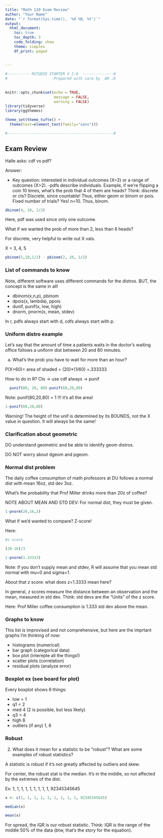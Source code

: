 ```yaml
---
title: "Math 120 Exam Review"
author: "Your Name"
date: "`r format(Sys.time(), '%d %B, %Y')`"
output: 
  html_document:
    toc: true
    toc_depth: 3
    code_folding: show
    theme: simplex
    df_print: paged
  
  
---
```


```r

#---------- RSTUDIO STARTER V 2.0  --------------#
#                    -Prepared with care by  AM ;D
                
                                                                          
knitr::opts_chunk$set(echo = TRUE, 
                      message = FALSE, 
                      warning = FALSE)      
library(tidyverse)                
library(ggthemes)                    

theme_set(theme_tufte() +                                     
  theme(text=element_text(family="sans")))  

#------------------------------------------------#
```

## Exam Review

Halle asks:  cdf vs pdf?

Answer:

- Key question:  interested in individual outcomes (X=2) or a range of outcomes (X>2).
-pdfs describe individuals.  Example, if we're flipping a coin 10 times, what's the prob that 4 of them are heads?
Think:  discrete or cts?  Discrete, since countable! Thus, either geom or binom or pois.  Fixed number of trials?  Yes!  n=10.  Thus, binom.
```r
dbinom(4, 10, 1/2)
```

Here, pdf was used since only one outcome.  

What if we wanted the prob of more than 2, less than 6 heads?

For discrete, very helpful to write out X vals.  

X = 3, 4, 5

```r
pbinom(5,10,1/2) - pbinom(2, 10, 1/2)
```

### List of commands to know

Note, different software uses different commands for the distros.  BUT, the concept is the same in all!

- dbinom(x,n,p), pbinom
- dpois(x, lambda), ppois
- dunif, punif(x, low, high)
- dnorm, pnorm(x, mean, stdev)

In r, pdfs always start with d, cdfs always start with p.

### Uniform distro example

Let's say that the amount of time a patients waits in the doctor's waiting office follows a uniform dist between 20 and 80 minutes.

a) What's the prob you have to wait for more than an hour?

P(X>60)= area of shaded = (20)*(1/60) =.333333

How to do in R?  Cts -> use cdf always -> punif

```r
  punif(80, 20, 80)-punif(60,20,80)
```

Note:  punif(80,20,80) = 1 !!! it's all the area!

```r
1-punif(60,20,80)
```

Warning!  The height of the unif is determined by its BOUNDS, not the X value in question.  It will always be the same!

### Clarification about geometric

DO understand geometric and be able to identify geom distros.

DO NOT worry about dgeom and pgeom.

### Normal dist problem

The daily coffee consumption of math professors at DU follows a normal dist with mean 16oz, std dev 3oz.

What's the probability that Prof Miller drinks more than 20z of coffee?

NOTE ABOUT MEAN AND STD DEV:  For normal dist, they must be given.

```r
1-pnorm(20,16,3)
```

What if we'd wanted to compare?  Z-score!

Here:

```r
#z score

(20-16)/3
```


```r
1-pnorm(1.33333)
```

Note:  if you don't supply mean and stdev, R will assume that you mean std normal with mu=0 and sigma=1.

About that z score:  what does z=1.3333 mean here?

In general, z scores measure the distance between an observation and the mean, measured in std dev.  Think:  std devs are the "Units" of the z score.

Here:  Prof Miller coffee consumption is 1.333 std dev above the mean.

### Graphs to know
 
This list is improvised and not comprehensive, but here are the imprtant graphs I'm thinking of now:

- histograms (numerical)
- bar graph (categorical data)
- box plot (interepte all the things!)
- scatter plots (correlation)
- residual plots (analyze error)

### Boxplot ex (see board for plot)

Every boxplot shows 6 things:

- low = 1
- q1 = 2
- med 4 (2 is possible, but less likely)
- q3 = 4
- high 6
- outliers (if any) 1, 6



### Robust

2) What does it mean for a statistic to be "robust"?  What are some examples of robust statistics?


A statistic is robust if it's not greatly affected by outliers and skew.

For center, the robust stat  is the median.  It's in the middle, so not affected by the extremes of the dist.

Ex:  1, 1, 1, 1, 1, 1, 1, 1, 1, 92345345645

```r
x <- c(1, 1, 1, 1, 1, 1, 1, 1, 1, 92345345645)

median(x)
```
```r
mean(x)
```

For spread, the IQR is our robust statistic.  Think:  IQR is the range of the middle 50% of the data (btw, that's the story for the equation).